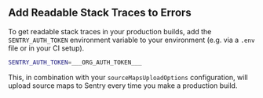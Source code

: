 ## Add Readable Stack Traces to Errors

To get readable stack traces in your production builds, add the `SENTRY_AUTH_TOKEN` environment variable to your environment (e.g. via a `.env` file or in your CI setup).

<OrgAuthTokenNote />

```bash {filename:.env}
SENTRY_AUTH_TOKEN=___ORG_AUTH_TOKEN___
```

This, in combination with your `sourceMapsUploadOptions` configuration, will upload source maps to Sentry every time you make a production build.
